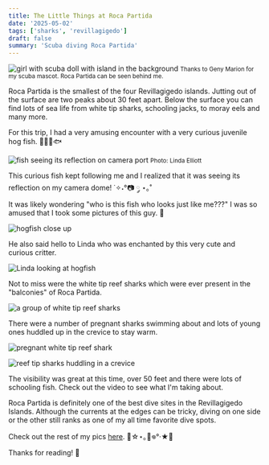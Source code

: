 ```yaml
---
title: The Little Things at Roca Partida
date: '2025-05-02'
tags: ['sharks', 'revillagigedo']
draft: false
summary: 'Scuba diving Roca Partida'
---
```


<Image
  src="/static/images/socorro-apr2025/g-rocapartida.jpeg"
  width={800}
  height={600}
  alt="girl with scuba doll with island in the background"
/>
<small>Thanks to Geny Marion for my scuba mascot. Roca Partida can be seen behind me.</small>

Roca Partida is the smallest of the four Revillagigedo islands. Jutting out of the surface are two peaks about 30 feet apart. Below the surface you can find lots of sea life from white tip sharks, schooling jacks, to moray eels and many more.

For this trip, I had a very amusing encounter with a very curious juvenile hog fish. 🐠🫧🪼🐟

<Image
  src="/static/images/socorro-apr2025/g-fish-reflection.jpeg"
  width={800}
  height={600}
  alt="fish seeing its reflection on camera port"
/>
<small>Photo: Linda Elliott</small>

This curious fish kept following me and I realized that it was seeing its reflection on my camera dome! ˙✧˖°📷 ༘ ⋆｡˚  
It was likely wondering "who is this fish who looks just like me???" I was so amused that I took some pictures of this guy. 🤣

<Image
  src="/static/images/socorro-apr2025/hogfish.jpg"
  width={800}
  height={600}
  alt="hogfish close up"
/>

He also said hello to Linda who was enchanted by this very cute and curious critter.

<Image
  src="/static/images/socorro-apr2025/linda-hogfish.jpg"
  width={800}
  height={600}
  alt="Linda looking at hogfish"
/>

Not to miss were the white tip reef sharks which were ever present in the "balconies" of Roca Partida.

<Image
  src="/static/images/socorro-apr2025/reef-sharks-balcony.jpg"
  width={800}
  height={600}
  alt="a group of white tip reef sharks"
/>

There were a number of pregnant sharks swimming about and lots of young ones huddled up in the crevice to stay warm.

<Image
  src="/static/images/socorro-apr2025/pregnant-shark.jpg"
  width={800}
  height={600}
  alt="pregnant white tip reef shark"
/>

<Image
  src="/static/images/socorro-apr2025/shark-huddle.jpg"
  width={800}
  height={600}
  alt="reef tip sharks huddling in a crevice"
/>

The visibility was great at this time, over 50 feet and there were lots of schooling fish. Check out the video to see what I'm taking about.

<YouTube embedId="P49gP0MJZew?si=MurJCfi9twLhpcxS" />

Roca Partida is definitely one of the best dive sites in the Revillagigedo Islands. Although the currents at the edges can be tricky, diving on one side or the other still ranks as one of my all time favorite dive spots.

Check out the rest of my pics [here](https://generosalitton.smugmug.com/Socorro-RocaPartida2025/n-sRrR38). 🌊☆⋆｡🪼𖦹°‧★🐚

Thanks for reading! 🙏
